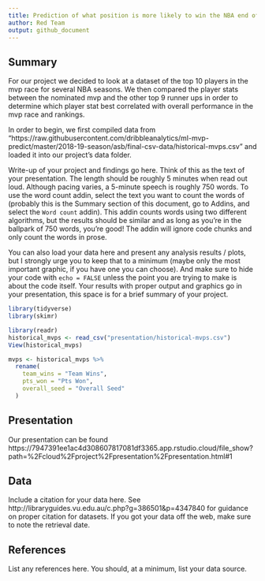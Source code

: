 ```yaml
---
title: Prediction of what position is more likely to win the NBA end of season awards
author: Red Team
output: github_document
---
```


## Summary

For our project we decided to look at a dataset of the top 10 players in the mvp race for several NBA seasons. We then compared the player stats between the nominated mvp and the other top 9 runner ups in order to determine which player stat best correlated with overall performance in the mvp race and rankings. 

In order to begin, we first compiled data from "https://raw.githubusercontent.com/dribbleanalytics/ml-mvp-predict/master/2018-19-season/asb/final-csv-data/historical-mvps.csv" and loaded it into our project's data folder. 


Write-up of your project and findings go here. 
Think of this as the text of your presentation. 
The length should be roughly 5 minutes when read out loud.
Although pacing varies, a 5-minute speech is roughly 750 words. 
To use the word count addin, select the text you want to count the words of (probably this is the 
Summary section of this document, go to Addins, and select the `Word count` addin).
This addin counts words using two different algorithms, but the results should be similar and as long as you're in the ballpark of 750 words, you're good! 
The addin will ignore code chunks and only count the words in prose.

You can also load your data here and present any analysis results / plots, but I strongly urge you to keep that to a minimum (maybe only the most important graphic, if you have one you can choose). 
And make sure to hide your code with  `echo = FALSE` unless the point you are trying to make is about the code itself.
Your results with proper output and graphics go in your presentation, this space is for a brief summary of your project.


```r
library(tidyverse) 
library(skimr)
```


```r
library(readr)
historical_mvps <- read_csv("presentation/historical-mvps.csv")
View(historical_mvps)
```
```r
mvps <- historical_mvps %>% 
  rename(
    team_wins = "Team Wins",
    pts_won = "Pts Won",
    overall_seed = "Overall Seed"
  )
```


## Presentation

Our presentation can be found https://7947391ee1ac4d308607817081df3365.app.rstudio.cloud/file_show?path=%2Fcloud%2Fproject%2Fpresentation%2Fpresentation.html#1


## Data 

Include a citation for your data here. 
See http://libraryguides.vu.edu.au/c.php?g=386501&p=4347840 for guidance on proper citation for datasets. 
If you got your data off the web, make sure to note the retrieval date.

## References

List any references here. You should, at a minimum, list your data source.

